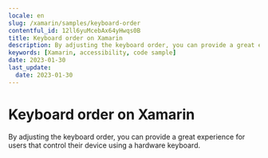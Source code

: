 ```yaml
---
locale: en
slug: /xamarin/samples/keyboard-order
contentful_id: 12ll6yuMcebAx64yHwqs0B
title: Keyboard order on Xamarin
description: By adjusting the keyboard order, you can provide a great experience for users that control their device using a hardware keyboard.
keywords: [Xamarin, accessibility, code sample]
date: 2023-01-30
last_update:
  date: 2023-01-30
---
```


# Keyboard order on Xamarin

By adjusting the keyboard order, you can provide a great experience for users that control their device using a hardware keyboard.

<CodeSample id="keyboard-order" platform="xamarin" locale="en"/>
